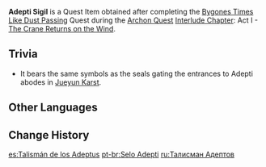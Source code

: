 {{Item Infobox
|id           = 101612
|image        = Item Adepti Sigil.png
|type         = Quest Items
|quality      = 5
|description  = Adepti sigils made by [[Shenhe]]. They contain dense adeptal energy.
|source1      = [[Bygones Times Like Dust Passing]]
}}
'''Adepti Sigil''' is a Quest Item obtained after completing the [[Bygones Times Like Dust Passing]] Quest during the [[Archon Quest]] [[Interlude Chapter]]: Act I - [[The Crane Returns on the Wind]].

==Trivia==
*It bears the same symbols as the seals gating the entrances to Adepti abodes in [[Jueyun Karst]].

==Other Languages==
{{Other Languages
|en      = Adepti Sigil
|zhs     = 仙家符箓
|zhs_rm  = Xiānjiā Fúlù
|zht     = 仙家符籙
|zht_rm  = Xiānjiā Fúlù
|zh_tl   = Adepti Talisman
|ja      = 仙家呪符
|ja_rm   = Senka Jufu
|ja_tl   = Adepti Talisman
|ko      = 선가 부적
|ko_rm   = Seonga Bujeok
|ko_tl   = Adepti Talisman
|es      = Talismán de los Adeptus
|es_tl   = Talisman of the Adeptus
|fr      = Blason des Adeptes
|fr_tl   = Adepti Coat of Arms
|ru      = Талисман Адептов
|ru_tl   = Adeptus Talisman
|th      = Adepti Sigil
|vi      = Bùa Chú Tiên Gia
|vi_tl   = 
|de      = Adeptentalisman
|de_tl   = Adepti Talisman
|id      = Adepti Sigil
|pt      = Selo Adepti
|pt_tl   = 
|tr      = Adeptus Mührü
|tr_tl   = Adeptus Sigil
|it      = Adeptosigillo
|it_tl   = Adpetusigil
}}

==Change History==
{{Change History|2.4}}

[[es:Talismán de los Adeptus]]
[[pt-br:Selo Adepti]]
[[ru:Талисман Адептов]]